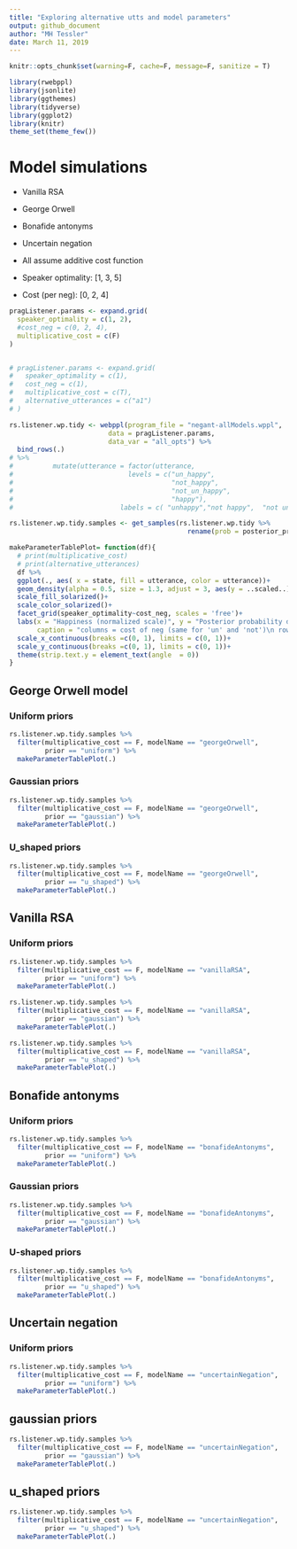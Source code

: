 ```yaml
---
title: "Exploring alternative utts and model parameters"
output: github_document
author: "MH Tessler"
date: March 11, 2019
---
```



```r
knitr::opts_chunk$set(warning=F, cache=F, message=F, sanitize = T)
```

```r
library(rwebppl)
library(jsonlite)
library(ggthemes)
library(tidyverse)
library(ggplot2)
library(knitr)
theme_set(theme_few())
```


# Model simulations

- Vanilla RSA
- George Orwell
- Bonafide antonyms
- Uncertain negation

- All assume additive cost function

- Speaker optimality: [1, 3, 5]
- Cost (per neg): [0, 2, 4]

```r

pragListener.params <- expand.grid(
  speaker_optimality = c(1, 2),
  #cost_neg = c(0, 2, 4),
  multiplicative_cost = c(F)
)


# pragListener.params <- expand.grid(
#   speaker_optimality = c(1),
#   cost_neg = c(1),
#   multiplicative_cost = c(T),
#   alternative_utterances = c("a1")
# )

rs.listener.wp.tidy <- webppl(program_file = "negant-allModels.wppl",
                         data = pragListener.params,
                         data_var = "all_opts") %>%
  bind_rows(.) 
# %>%
#          mutate(utterance = factor(utterance,
#                             levels = c("un_happy",
#                                        "not_happy",
#                                        "not_un_happy",
#                                        "happy"),
#                           labels = c( "unhappy","not happy",  "not unhappy","happy")))

rs.listener.wp.tidy.samples <- get_samples(rs.listener.wp.tidy %>% 
                                             rename(prob = posterior_prob), 2000)
```

```r
makeParameterTablePlot= function(df){
  # print(multiplicative_cost)
  # print(alternative_utterances)
  df %>%
  ggplot(., aes( x = state, fill = utterance, color = utterance))+
  geom_density(alpha = 0.5, size = 1.3, adjust = 3, aes(y = ..scaled..))+
  scale_fill_solarized()+
  scale_color_solarized()+
  facet_grid(speaker_optimality~cost_neg, scales = 'free')+
  labs(x = "Happiness (normalized scale)", y = "Posterior probability density (Scaled)",
       caption = "columns = cost of neg (same for 'un' and 'not')\n rows = speaker optimality")+
  scale_x_continuous(breaks =c(0, 1), limits = c(0, 1))+
  scale_y_continuous(breaks =c(0, 1), limits = c(0, 1))+
  theme(strip.text.y = element_text(angle  = 0))
}
```



## George Orwell model

### Uniform priors

```r
rs.listener.wp.tidy.samples %>%
  filter(multiplicative_cost == F, modelName == "georgeOrwell",
         prior == "uniform") %>%
  makeParameterTablePlot(.)
```

### Gaussian priors

```r
rs.listener.wp.tidy.samples %>%
  filter(multiplicative_cost == F, modelName == "georgeOrwell",
         prior == "gaussian") %>%
  makeParameterTablePlot(.)
```

### U_shaped priors

```r
rs.listener.wp.tidy.samples %>%
  filter(multiplicative_cost == F, modelName == "georgeOrwell",
         prior == "u_shaped") %>%
  makeParameterTablePlot(.)
```
## Vanilla RSA

### Uniform priors

```r
rs.listener.wp.tidy.samples %>%
  filter(multiplicative_cost == F, modelName == "vanillaRSA",
         prior == "uniform") %>%
  makeParameterTablePlot(.)
```
```r
rs.listener.wp.tidy.samples %>%
  filter(multiplicative_cost == F, modelName == "vanillaRSA",
         prior == "gaussian") %>%
  makeParameterTablePlot(.)
```

```r
rs.listener.wp.tidy.samples %>%
  filter(multiplicative_cost == F, modelName == "vanillaRSA",
         prior == "u_shaped") %>%
  makeParameterTablePlot(.)
```


## Bonafide antonyms

### Uniform priors

```r
rs.listener.wp.tidy.samples %>%
  filter(multiplicative_cost == F, modelName == "bonafideAntonyms",
         prior == "uniform") %>%
  makeParameterTablePlot(.)
```

### Gaussian priors

```r
rs.listener.wp.tidy.samples %>%
  filter(multiplicative_cost == F, modelName == "bonafideAntonyms",
         prior == "gaussian") %>%
  makeParameterTablePlot(.)
```

### U-shaped priors

```r
rs.listener.wp.tidy.samples %>%
  filter(multiplicative_cost == F, modelName == "bonafideAntonyms",
         prior == "u_shaped") %>%
  makeParameterTablePlot(.)
```



## Uncertain negation

### Uniform priors

```r
rs.listener.wp.tidy.samples %>%
  filter(multiplicative_cost == F, modelName == "uncertainNegation",
         prior == "uniform") %>%
  makeParameterTablePlot(.)
```


## gaussian priors

```r
rs.listener.wp.tidy.samples %>%
  filter(multiplicative_cost == F, modelName == "uncertainNegation",
         prior == "gaussian") %>%
  makeParameterTablePlot(.)
```

## u_shaped priors

```r
rs.listener.wp.tidy.samples %>%
  filter(multiplicative_cost == F, modelName == "uncertainNegation",
         prior == "u_shaped") %>%
  makeParameterTablePlot(.)
```